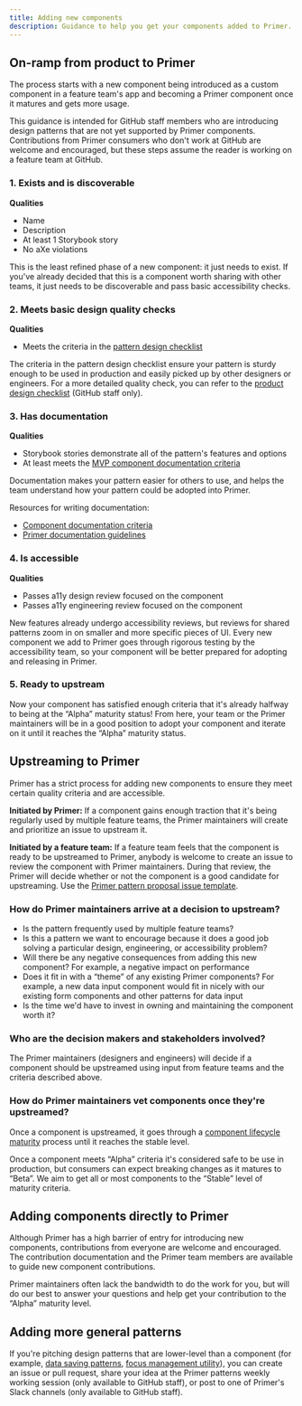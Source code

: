 ```yaml
---
title: Adding new components
description: Guidance to help you get your components added to Primer. This primary audience for this guidance is GitHub staff.
---
```


## On-ramp from product to Primer

The process starts with a new component being introduced as a custom component in a feature team's app and becoming a Primer component once it matures and gets more usage.

This guidance is intended for GitHub staff members who are introducing design patterns that are not yet supported by Primer components. Contributions from Primer consumers who don't work at GitHub are welcome and encouraged, but these steps assume the reader is working on a feature team at GitHub.

### 1. Exists and is discoverable

**Qualities**

- Name
- Description
- At least 1 Storybook story
- No aXe violations

This is the least refined phase of a new component: it just needs to exist. If you've already decided that this is a component worth sharing with other teams, it just needs to be discoverable and pass basic accessibility checks.

<!--
TODO: uncomment this once we add this documentation

For guidance on what makes a pattern worth sharing, check out the documentation: [Deciding if something is a new pattern]().
-->

### 2. Meets basic design quality checks

**Qualities**

- Meets the criteria in the [pattern design checklist](https://primer.style/design/guides/contribute/design#design-checklist)

The criteria in the pattern design checklist ensure your pattern is sturdy enough to be used in production and easily picked up by other designers or engineers. For a more detailed quality check, you can refer to the [product design checklist](https://github.com/github/product-design/blob/main/resources/design-checklist.md) (GitHub staff only).

### 3. Has documentation

**Qualities**

- Storybook stories demonstrate all of the pattern's features and options
- At least meets the [MVP component documentation criteria](https://github.com/primer/design/blob/main/content/components/component-documentation-guidelines/component-MVP-documentation-guidelines.md)

Documentation makes your pattern easier for others to use, and helps the team understand how your pattern could be adopted into Primer.

Resources for writing documentation:

- [Component documentation criteria](https://github.com/primer/design/blob/main/content/components/component-documentation-guidelines/component-documentation-guidelines.md)
- [Primer documentation guidelines](https://primer.style/design/guides/contribute/documentation)

### 4. Is accessible

**Qualities**

- Passes a11y design review focused on the component
- Passes a11y engineering review focused on the component

New features already undergo accessibility reviews, but reviews for shared patterns zoom in on smaller and more specific pieces of UI. Every new component we add to Primer goes through rigorous testing by the accessibility team, so your component will be better prepared for adopting and releasing in Primer.

### 5. Ready to upstream

Now your component has satisfied enough criteria that it's already halfway to being at the “Alpha” maturity status! From here, your team or the Primer maintainers will be in a good position to adopt your component and iterate on it until it reaches the “Alpha” maturity status.

## Upstreaming to Primer

Primer has a strict process for adding new components to ensure they meet certain quality criteria and are accessible.

**Initiated by Primer:** If a component gains enough traction that it's being regularly used by multiple feature teams, the Primer maintainers will create and prioritize an issue to upstream it.

**Initiated by a feature team:** If a feature team feels that the component is ready to be upstreamed to Primer, anybody is welcome to create an issue to review the component with Primer maintainers. During that review, the Primer will decide whether or not the component is a good candidate for upstreaming. Use the [Primer pattern proposal issue template](https://github.com/github/primer/issues/new?assignees=&labels=proposal%2C+needs+triage&template=01-pattern-proposal.md&title=%5BProposal%5D+).

### How do Primer maintainers arrive at a decision to upstream?

- Is the pattern frequently used by multiple feature teams?
- Is this a pattern we want to encourage because it does a good job solving a particular design, engineering, or accessibility problem?
- Will there be any negative consequences from adding this new component? For example, a negative impact on performance
- Does it fit in with a “theme” of any existing Primer components? For example, a new data input component would fit in nicely with our existing form components and other patterns for data input
- Is the time we'd have to invest in owning and maintaining the component worth it?

### Who are the decision makers and stakeholders involved?

The Primer maintainers (designers and engineers) will decide if a component should be upstreamed using input from feature teams and the criteria described above.

### How do Primer maintainers vet components once they're upstreamed?

Once a component is upstreamed, it goes through a [component lifecycle maturity](/guides/component-lifecycle) process until it reaches the stable level.

Once a component meets “Alpha” criteria it's considered safe to be use in production, but consumers can expect breaking changes as it matures to “Beta”. We aim to get all or most components to the “Stable” level of maturity criteria.

## Adding components directly to Primer

Although Primer has a high barrier of entry for introducing new components, contributions from everyone are welcome and encouraged. The contribution documentation and the Primer team members are available to guide new component contributions.

Primer maintainers often lack the bandwidth to do the work for you, but will do our best to answer your questions and help get your contribution to the “Alpha” maturity level.

## Adding more general patterns

If you're pitching design patterns that are lower-level than a component (for example, [data saving patterns](https://primer.style/design/ui-patterns/saving), [focus management utility](https://github.com/primer/behaviors/blob/main/docs/focus-zone.md)), you can create an issue or pull request, share your idea at the Primer patterns weekly working session (only available to GitHub staff), or post to one of Primer's Slack channels (only available to GitHub staff).
